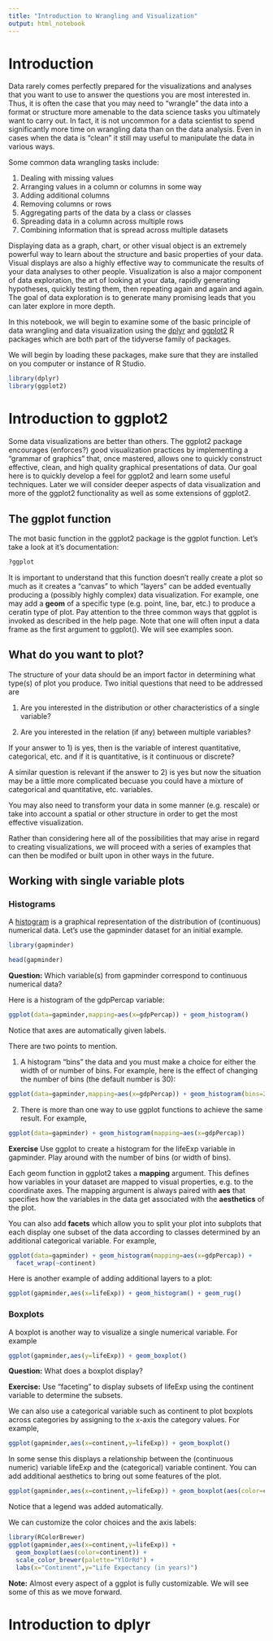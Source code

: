 ```yaml
---
title: "Introduction to Wrangling and Visualization"
output: html_notebook
---
```



# Introduction 

Data rarely comes perfectly prepared for the visualizations and analyses that you want to use to answer the questions you are most interested in. Thus, it is often the case that you may need to "wrangle" the data into a format or structure more amenable to the data science tasks you ultimately want to carry out.  In fact, it is not uncommon for a data scientist to spend significantly more time on wrangling data than on the data analysis.  Even in cases when the data is "clean" it still may useful to manipulate the data in various ways.  

Some common data wrangling tasks include:

1) Dealing with missing values
2) Arranging values in a column or columns in some way
3) Adding additional columns
4) Removing columns or rows
5) Aggregating parts of the data by a class or classes
6) Spreading data in a column across multiple rows
7) Combining information that is spread across multiple datasets

Displaying data as a graph, chart, or other visual object is an extremely powerful way to learn about the structure and basic properties of your data. Visual displays are also a highly effective way to communicate the results of your data analyses to other people. Visualization is also a major component of data exploration, the art of looking at your data, rapidly generating hypotheses, quickly testing them, then repeating again and again and again. The goal of data exploration is to generate many promising leads that you can later explore in more depth.   

In this notebook, we will begin to examine some of the basic principle of data wrangling and data visualization using the [dplyr](https://dplyr.tidyverse.org/) and [ggplot2](https://ggplot2.tidyverse.org/) R packages which are both part of the tidyverse family of packages. 

We will begin by loading these packages, make sure that they are installed on you computer or instance of R Studio. 

```r
library(dplyr)
library(ggplot2)
```


# Introduction to ggplot2

Some data visualizations are better than others. The ggplot2 package encourages (enforces?) good visualization practices by implementing a "grammar of graphics" that, once mastered, allows one to quickly construct effective, clean, and high quality graphical presentations of data. Our goal here is to quickly develop a feel for ggplot2 and learn some useful techniques. Later we will consider deeper aspects of data visualization and more of the ggplot2 functionality as well as some extensions of ggplot2. 

## The ggplot function

The mot basic function in the ggplot2 package is the ggplot function. Let's take a look at it's documentation:
```r
?ggplot
```

It is important to understand that this function doesn't really create a plot so much as it creates a "canvas" to which "layers" can be added eventually producing a (possibly highly complex) data visualization. For example, one may add a **geom** of a specific type (e.g. point, line, bar, etc.) to produce a ceratin type of plot.  Pay attention to the three common ways that ggplot is invoked as described in the help page. Note that one will often input a data frame as the first argument to ggplot().  We will see examples soon.   

## What do you want to plot?

The structure of your data should be an import factor in determining what type(s) of plot you produce. Two initial questions that need to be addressed are

1) Are you interested in the distribution or other characteristics of a single variable?

2) Are you interested in the relation (if any) between multiple variables? 

If your answer to 1) is yes, then is the variable of interest quantitative, categorical, etc. and if it is quantitative, is it continuous or discrete? 

A similar question is relevant if the answer to 2) is yes but now the situation may be a little more complicated becuase you could have a mixture of categorical and quantitative, etc. variables. 

You may also need to transform your data in some manner (e.g. rescale) or take into account a spatial or other structure  in order to get the most effective visualization.

Rather than considering here all of the possibilities that may arise in regard to creating visualizations, we will proceed with a series of examples that can then be modifed or built upon in other ways in the future. 

## Working with single variable plots

### Histograms

A [histogram](https://en.wikipedia.org/wiki/Histogram) is a graphical representation of the distribution of (continuous) numerical data. Let's use the gapminder dataset for an initial example. 
```r
library(gapminder)
```

```r
head(gapminder)
```

**Question:** Which variable(s) from gapminder correspond to continuous numerical data? 

Here is a histogram of the gdpPercap variable:
```r
ggplot(data=gapminder,mapping=aes(x=gdpPercap)) + geom_histogram()
```
Notice that axes are automatically given labels. 

There are two points to mention. 

1) A histogram "bins" the data and you must make a choice for either the width of or number of bins. For example, here is the effect of changing the number of bins (the default number is 30):
```r
ggplot(data=gapminder,mapping=aes(x=gdpPercap)) + geom_histogram(bins=20)
```



2) There is more than one way to use ggplot functions to achieve the same result. For example, 

```r
ggplot(data=gapminder) + geom_histogram(mapping=aes(x=gdpPercap))
```

**Exercise** Use ggplot to create a histogram for the lifeExp variable in gapminder. Play around with the number of bins (or width of bins). 


Each geom function in ggplot2 takes a **mapping** argument. This defines how variables in your dataset are mapped to visual properties, e.g. to the coordinate axes. The mapping argument is always paired with **aes** that specifies how the variables in the data get associated with the **aesthetics** of the plot. 

You can also add **facets** which allow you to split your plot into subplots that each display one subset of the data according to classes determined by an additional categorical variable. For example, 
```r
ggplot(data=gapminder) + geom_histogram(mapping=aes(x=gdpPercap)) + 
  facet_wrap(~continent)
```

Here is another example of adding additional layers to a plot:
```r
ggplot(gapminder,aes(x=lifeExp)) + geom_histogram() + geom_rug()
```

### Boxplots

A boxplot is another way to visualize a single numerical variable. For example
```r
ggplot(gapminder,aes(y=lifeExp)) + geom_boxplot()
```

**Question:** What does a boxplot display? 

**Exercise:** Use "faceting" to display subsets of lifeExp using the continent variable to determine the subsets. 

We can also use a categorical variable such as continent to plot boxplots across categories by assigning to the x-axis the category values. For example,
```r
ggplot(gapminder,aes(x=continent,y=lifeExp)) + geom_boxplot()
```

In some sense this displays a relationship between the (continuous numeric) variable lifeExp and the (categorical) variable continent. You can add additional aesthetics to bring out some features of the plot. 

```r
ggplot(gapminder,aes(x=continent,y=lifeExp)) + geom_boxplot(aes(color=continent))
```
Notice that a legend was added automatically.

We can customize the color choices and the axis labels:
```r
library(RColorBrewer)
ggplot(gapminder,aes(x=continent,y=lifeExp)) + 
  geom_boxplot(aes(color=continent)) +
  scale_color_brewer(palette="YlOrRd") + 
  labs(x="Continent",y="Life Expectancy (in years)")
```


**Note:** Almost every aspect of a ggplot is fully customizable. We will see some of this as we move forward. 

# Introduction to dplyr
